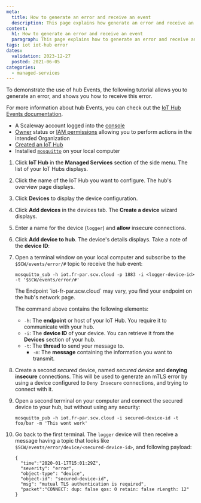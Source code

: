 ```yaml
---
meta:
  title: How to generate an error and receive an event
  description: This page explains how generate an error and receive an event
content:
  h1: How to generate an error and receive an event
  paragraph: This page explains how to generate an error and receive an event
tags: iot iot-hub error 
dates:
  validation: 2023-12-27
  posted: 2021-06-05
categories:
  - managed-services
---
```


To demonstrate the use of hub Events, the following tutorial allows you to generate an error, and shows you how to receive this error.

For more information about hub Events, you can check out the [IoT Hub Events documentation](/managed-services/iot-hub/reference-content/hubs/#events).

<Macro id="requirements" />

- A Scaleway account logged into the [console](https://console.scaleway.com)
- [Owner](/identity-and-access-management/iam/concepts/#owner) status or [IAM permissions](/identity-and-access-management/iam/concepts/#permission) allowing you to perform actions in the intended Organization
- [Created an IoT Hub](/managed-services/iot-hub/how-to/create-hub)
- Installed [`mosquitto`](https://mosquitto.org/download/) on your local computer

1. Click **IoT Hub** in the **Managed Services** section of the side menu. The list of your IoT Hubs displays.
2. Click the name of the IoT Hub you want to configure. The hub's overview page displays.
3. Click **Devices** to display the device configuration.
4. Click **Add devices** in the devices tab. The **Create a device** wizard displays.
5. Enter a name for the device (`logger`) and **allow** insecure connections.
6. Click **Add device to hub**. The device's details displays. Take a note of the **device ID**:
    <Lightbox src="scaleway-device-id.webp" alt="" />
7. Open a terminal window on your local computer and subscribe to the `$SCW/events/error/#` topic to receive the hub event:
    ```
    mosquitto_sub -h iot.fr-par.scw.cloud -p 1883 -i <logger-device-id> -t '$SCW/events/error/#'
    ```
    <Message type="note">
      The Endpoint `iot-fr-par.scw.cloud` may vary, you find your endpoint on the hub's network page.
    </Message>

    The command above contains the following elements:
      - `-h`: The **endpoint** or host of your IoT Hub. You require it to communicate with your hub.
      - `-i`: The **device ID** of your device. You can retrieve it from the **Devices** section of your hub.
      - `-t`: The **thread** to send your message to.
        - `-m`: The **message** containing the information you want to transmit.
8. Create a second *secured* device, named _secured device_ and **denying insecure** connections.
    <Message type="note">
      This will be used to generate an mTLS error by using a device configured to `Deny Insecure` connections, and trying to connect with it.
    </Message>
9. Open a second terminal on your computer and connect the secured device to your hub, but without using any security:
    ```
    mosquitto_pub -h iot.fr-par.scw.cloud -i secured-device-id -t foo/bar -m 'This wont work'
    ```
10. Go back to the first terminal. The `logger` device will then receive a message having a topic that looks like `$SCW/events/error/device/<secured-device-id>`, and following payload:
    ```
    {
      "time":"2020-01-17T15:01:29Z",
      "severity": "error",
      "object-type": "device",
      "object-id": "secured-device-id",
      "msg": "mutual TLS authentication is required",
      "packet":"CONNECT: dup: false qos: 0 retain: false rLength: 12"
    }
    ```



